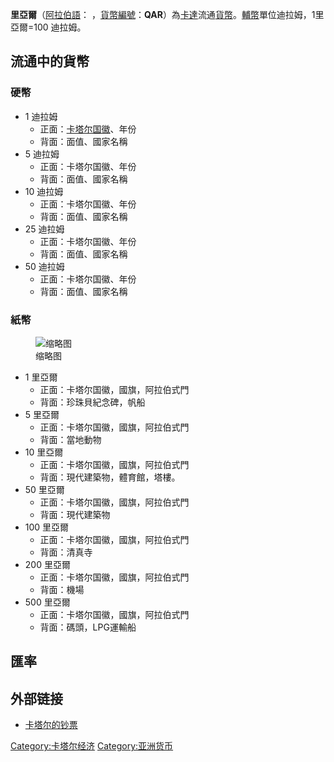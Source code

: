 {{noteTA 
|1=zh-hans:卡塔尔; zh-tw:卡達; zh-hk:卡塔爾;
|2=zh-hans:里亚尔; zh-hant:里亞爾;
|G1=riyal
}}

{{Infobox Currency
| currency_name_in_local = <!--the only popular fonts to ensure it is displayed properly-->{{native name|ar|ريال قطري|italics=no}}
| image_1 =
| image_size =
| image_title_1 = Banknotes of the Qatari riyal, issued by the Qatar Central Bank.
| image_2 =
| image_title_2 =
| iso_code = QAR
| using_countries = {{flagicon|Qatar}} [[卡塔尔|卡塔尔]]
| inflation_rate = -2.8%
| inflation_source_date = ''[https://www.webcitation.org/5mGrLAu4A?url=https://www.cia.gov/library/publications/the-world-factbook/fields/2092.html The World Factbook]'', 2011 est.
| pegged_with = [[美元|美元]] (USD) <br> $1 USD = 3.64 QR
| subunit_ratio_1 = {{Frac|100}}
| subunit_name_1 = 迪拉姆
| symbol = QR or {{lang|ar|ر.ق}}
| used_coins =1, 5, 10, 25, 50 迪拉姆
| used_banknotes = 1, 5, 10, 50, 100, 500 里亚尔
| issuing_authority = [[卡塔尔中央银行|卡塔尔中央银行]]
| issuing_authority_website = {{URL|www.qcb.gov.qa}}
}}
'''里亞爾'''（[[阿拉伯語|阿拉伯語]]： {{lang|ar|ريال|}}，[[ISO_4217|貨幣編號]]：'''QAR'''）為[[卡達|卡達]]流通[[貨幣|貨幣]]。[[輔幣|輔幣]]單位迪拉姆，1里亞爾=100 迪拉姆。 

==流通中的貨幣==
===硬幣===
*1 迪拉姆
**正面：[[卡塔尔国徽|卡塔尔国徽]]、年份
**背面：面值、國家名稱
*5 迪拉姆
**正面：卡塔尔国徽、年份
**背面：面值、國家名稱
*10 迪拉姆
**正面：卡塔尔国徽、年份
**背面：面值、國家名稱
*25 迪拉姆
**正面：卡塔尔国徽、年份
**背面：面值、國家名稱
*50 迪拉姆
**正面：卡塔尔国徽、年份
**背面：面值、國家名稱

===紙幣===
[[File:Qatari_riyal_banknote_set.jpg|缩略图]]
*1 里亞爾
**正面：卡塔尔国徽，國旗，阿拉伯式門
**背面：珍珠貝紀念碑，帆船
*5 里亞爾
**正面：卡塔尔国徽，國旗，阿拉伯式門
**背面：當地動物
*10 里亞爾
**正面：卡塔尔国徽，國旗，阿拉伯式門
**背面：現代建築物，體育館，塔樓。
*50 里亞爾
**正面：卡塔尔国徽，國旗，阿拉伯式門
**背面：現代建築物
*100 里亞爾
**正面：卡塔尔国徽，國旗，阿拉伯式門
**背面：清真寺
*200 里亞爾
**正面：卡塔尔国徽，國旗，阿拉伯式門
**背面：機場
*500 里亞爾
**正面：卡塔尔国徽，國旗，阿拉伯式門
**背面：碼頭，LPG運輸船
== 匯率 ==
{{Exchange Rate|QAR}}
== 外部链接 ==
* [http://www.bis-ans-ende-der-welt.net/Katar-B.htm 卡塔尔的钞票] {{Wayback|url=http://www.bis-ans-ende-der-welt.net/Katar-B.htm |date=20190625204439 }} {{de}}{{en}}{{fr}}

{{Currencies of Asia}}
{{卡塔尔专题|state=collapsed}}
{{Money-stub}}

[[Category:卡塔尔经济|Category:卡塔尔经济]]
[[Category:亚洲货币|Category:亚洲货币]]